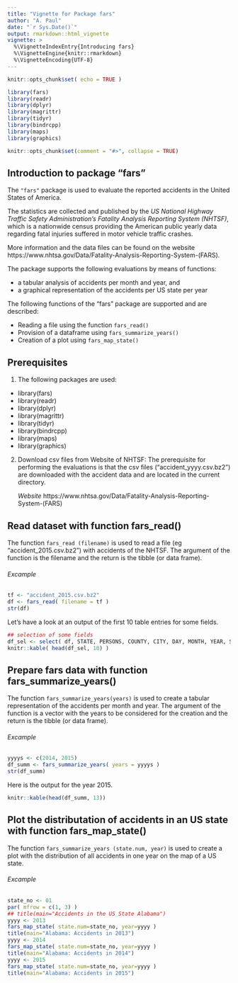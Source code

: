 ```yaml
---
title: "Vignette for Package fars"
author: "A. Paul" 
date: "`r Sys.Date()`"
output: rmarkdown::html_vignette
vignette: >
  %\VignetteIndexEntry{Introducing fars}
  %\VignetteEngine{knitr::rmarkdown}
  %\VignetteEncoding{UTF-8}
---
```


```r
knitr::opts_chunk$set( echo = TRUE )
```

```r
library(fars)
library(readr)
library(dplyr)
library(magrittr)
library(tidyr)
library(bindrcpp)
library(maps)
library(graphics)
```

```r
knitr::opts_chunk$set(comment = "#>", collapse = TRUE)
```

## Introduction to package "fars"

The `"fars"` package is used to evaluate the reported accidents in the United States of America.

The statistics are collected and published by the *US National Highway Traffic Safety Administration's Fatality Analysis Reporting System (NHTSF)*, which is a nationwide census providing the American public yearly data regarding fatal injuries suffered in motor vehicle traffic crashes.

More information and the data files can be found on the website 
https://www.nhtsa.gov/Data/Fatality-Analysis-Reporting-System-(FARS).

The package supports the following evaluations by means of functions:

* a tabular analysis of accidents per month and year, and
* a graphical representation of the accidents per US state per year

The following functions of the "fars" package are supported and are described:

* Reading a file using the function `fars_read()`
* Provision of a dataframe using `fars_summarize_years()`
* Creation of a plot using `fars_map_state()`

## Prerequisites  

1. The following packages are used:

* library(fars)
* library(readr)
* library(dplyr)
* library(magrittr)
* library(tidyr)
* library(bindrcpp)
* library(maps)
* library(graphics)

2. Download csv files from Website of NHTSF:
The prerequisite for performing the evaluations is that the csv files ("accident_yyyy.csv.bz2") are downloaded with the accident data and are located in the current directory.

    *Website*  https://www.nhtsa.gov/Data/Fatality-Analysis-Reporting-System-(FARS)

## Read dataset with function fars_read() 

The function `fars_read (filename)` is used to read a file (eg "accident_2015.csv.bz2") with accidents of the NHTSF.
The argument of the function is the filename and the return is the tibble (or data frame). 


###### Excample

```r
tf <- "accident_2015.csv.bz2"
df <- fars_read( filename = tf )
str(df)
```

Let's have a look at an output of the first 10 table entries for some fields.

```r
## selection of some fields 
df_sel <- select( df, STATE, PERSONS, COUNTY, CITY, DAY, MONTH, YEAR, SP_JUR, FATALS )
knitr::kable( head(df_sel, 10) )
```


## Prepare fars data with function fars_summarize_years()

The function `fars_summarize_years(years)` is used to create a tabular representation of the accidents per month and year. The argument of the function is a vector with the years to be considered for the creation and the return is the tibble (or data frame).

###### Excample

```r
yyyys <- c(2014, 2015)
df_summ <- fars_summarize_years( years = yyyys )
str(df_summ)
```

Here is the output for the year 2015. 

```r
knitr::kable(head(df_summ, 13))
```


## Plot the distributation of accidents in an US state with function fars_map_state()

The function `fars_summarize_years (state.num, year)` is used to create a plot with the distribution of all accidents in one year on the map of a US state.

###### Excample

```r
state_no <- 01
par( mfrow = c(1, 3) )
## title(main="Accidents in the US State Alabama")
yyyy <- 2013
fars_map_state( state.num=state_no, year=yyyy )
title(main="Alabama: Accidents in 2013")
yyyy <- 2014
fars_map_state( state.num=state_no, year=yyyy )
title(main="Alabama: Accidents in 2014")
yyyy <- 2015
fars_map_state( state.num=state_no, year=yyyy )
title(main="Alabama: Accidents in 2015")
```
